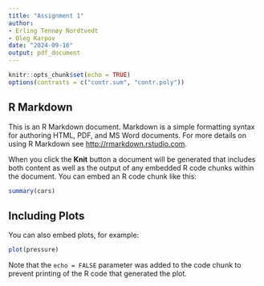 ```yaml
---
title: "Assignment 1"
author: 
- Erling Tennøy Nordtvedt 
- Oleg Karpov
date: "2024-09-16"
output: pdf_document
---
```


```r
knitr::opts_chunk$set(echo = TRUE)
options(contrasts = c("contr.sum", "contr.poly"))
```

## R Markdown

This is an R Markdown document. Markdown is a simple formatting syntax for authoring HTML, PDF, and MS Word documents. For more details on using R Markdown see <http://rmarkdown.rstudio.com>.

When you click the **Knit** button a document will be generated that includes both content as well as the output of any embedded R code chunks within the document. You can embed an R code chunk like this:

```r
summary(cars)
```

## Including Plots

You can also embed plots, for example:

```r
plot(pressure)
```

Note that the `echo = FALSE` parameter was added to the code chunk to prevent printing of the R code that generated the plot.

